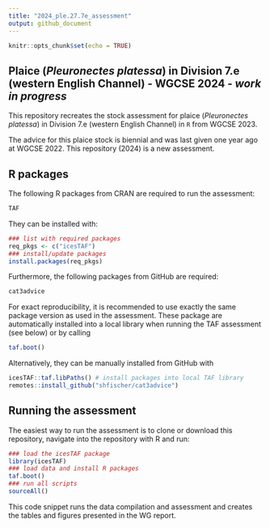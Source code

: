 ```yaml
---
title: "2024_ple.27.7e_assessment"
output: github_document
---
```


```r
knitr::opts_chunk$set(echo = TRUE)
```

## Plaice (*Pleuronectes platessa*) in Division 7.e (western English Channel) - WGCSE 2024 - ***work in progress***

This repository recreates the stock assessment for plaice (*Pleuronectes platessa*) in Division 7.e (western English Channel) in `R` from WGCSE 2023.

The advice for this plaice stock is biennial and was last given one year ago at WGCSE 2022. This repository (2024) is a new assessment.

## R packages

The following R packages from CRAN are required to run the assessment:

```r
TAF
```

They can be installed with:

```r
### list with required packages
req_pkgs <- c("icesTAF")
### install/update packages
install.packages(req_pkgs)
```

Furthermore, the following packages from GitHub are required:

```r
cat3advice
```

For exact reproducibility, it is recommended to use exactly the same package version as used in the assessment. These package are automatically installed into a local library when running the TAF assessment (see below) or by calling

```r
taf.boot()
```

Alternatively, they can be manually installed from GitHub with

```r
icesTAF::taf.libPaths() # install packages into local TAF library
remotes::install_github("shfischer/cat3advice")
```

## Running the assessment

The easiest way to run the assessment is to clone or download this repository, navigate into the repository with R and run:

```r
### load the icesTAF package
library(icesTAF)
### load data and install R packages
taf.boot()
### run all scripts
sourceAll()
```

This code snippet runs the data compilation and assessment and creates the tables and figures presented in the WG report.
